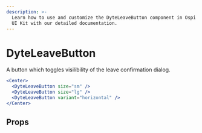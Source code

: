 ```yaml
---
description: >-
  Learn how to use and customize the DyteLeaveButton component in Ospi's React
  UI Kit with our detailed documentation.
---
```


# DyteLeaveButton

A button which toggles visilibility of the leave confirmation dialog.

```jsx live
<Center>
  <DyteLeaveButton size="sm" />
  <DyteLeaveButton size="lg" />
  <DyteLeaveButton variant="horizontal" />
</Center>
```

## Props

<PropsTable of="dyte-leave-button" />

<head>
  <title>React UI Kit DyteLeaveButton</title>
</head>
